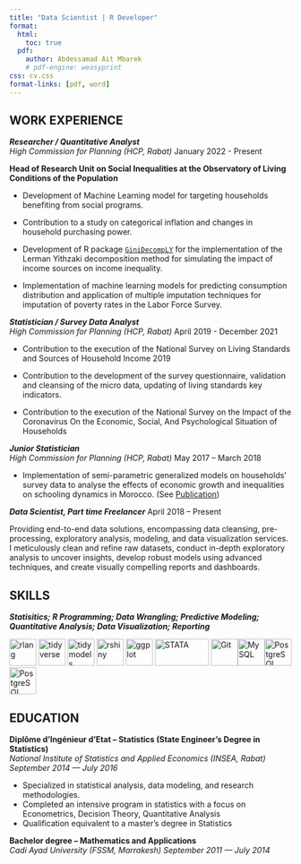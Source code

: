 ```yaml
---
title: "Data Scientist | R Developer"
format:
  html:
    toc: true
  pdf:
    author: Abdessamad Ait Mbarek
    # pdf-engine: weasyprint
css: cv.css
format-links: [pdf, word]
---
```


## WORK EXPERIENCE {style="page-break-before: always"}

***Researcher / Quantitative Analyst*** <br> *High Commission for Planning (HCP, Rabat)* [January 2022 - Present]{.cvdate}

**Head of Research Unit on Social Inequalities at the Observatory of Living Conditions of the Population**

-   Development of Machine Learning model for targeting households benefiting from social programs.

-   Contribution to a study on categorical inflation and changes in household purchasing power.

-   Development of R package [`GiniDecompLY`](https://cran.r-project.org/web/packages/GiniDecompLY/index.html) for the implementation of the Lerman Yithzaki decomposition method for simulating the impact of income sources on income inequality.

-   Implementation of machine learning models for predicting consumption distribution and application of multiple imputation techniques for imputation of poverty rates in the Labor Force Survey.

***Statistician / Survey Data Analyst*** <br> *High Commission for Planning (HCP, Rabat)* [April 2019 - December 2021]{.cvdate}

-   Contribution to the execution of the National Survey on Living Standards and Sources of Household Income 2019

-   Contribution to the development of the survey questionnaire, validation and cleansing of the micro data, updating of living standards key indicators.

-   Contribution to the execution of the National Survey on the Impact of the Coronavirus On the Economic, Social, And Psychological Situation of Households

***Junior Statistician*** <br> *High Commission for Planning (HCP, Rabat)* [May 2017 -- March 2018]{.cvdate}

-   Implementation of semi-parametric generalized models on households' survey data to analyse the effects of economic growth and inequalities on schooling dynamics in Morocco. (See [Publication](https://www.hcp.ma/file/235712/))

***Data Scientist, Part time Freelancer*** [April 2018 -- Present]{.cvdate}

Providing end-to-end data solutions, encompassing data cleansing, pre-processing, exploratory analysis, modeling, and data visualization services. I meticulously clean and refine raw datasets, conduct in-depth exploratory analysis to uncover insights, develop robust models using advanced techniques, and create visually compelling reports and dashboards.

## SKILLS

***Statisitics; R Programming; Data Wrangling; Predictive Modeling; Quantitative Analysis; Data Visualization; Reporting***

<p align="left">

<a href="https://www.r-project.org/" target="_blank" rel="noreferrer"><img src="https://raw.githubusercontent.com/danielcranney/readme-generator/main/public/icons/skills/rlang-colored.svg" alt="rlang" width="48" height="48"/></a> <a href="https://www.tidyverse.org/" target="_blank" rel="noreferrer"><img src="cv_images/tidyverse_icon.png" alt="tidyverse" width="48" height="48"/></a> <a href="https://www.tidymodels.org/" target="_blank" rel="noreferrer"><img src="cv_images/tidymodels_icon.png" alt="tidymodels" width="48" height="48"/></a> <a href="https://shiny.posit.co/" target="_blank" rel="noreferrer"><img src="cv_images/shiny_icon.png" alt="rshiny" width="48" height="48"/></a> <a href="https://ggplot2.tidyverse.org/" target="_blank" rel="noreferrer"><img src="cv_images/ggplot2_logo.jpg" alt="ggplot" width="48" height="48"/></a> <a href="https://www.stata.com/" target="_blank" rel="noreferrer"><img src="cv_images/stata_icon.svg" alt="STATA" width="96" height="48"/></a> <a href="https://git-scm.com/" target="_blank" rel="noreferrer"><img src="https://raw.githubusercontent.com/danielcranney/readme-generator/main/public/icons/skills/git-colored.svg" alt="Git" width="48" height="48"/></a><a href="https://www.mysql.com/" target="_blank" rel="noreferrer"><img src="https://raw.githubusercontent.com/danielcranney/readme-generator/main/public/icons/skills/mysql-colored.svg" alt="MySQL" width="48" height="48"/></a><a href="https://www.postgresql.org/" target="_blank" rel="noreferrer"><img src="https://raw.githubusercontent.com/danielcranney/readme-generator/main/public/icons/skills/postgresql-colored.svg" alt="PostgreSQL" width="48" height="48"/></a> <a href="https://quarto.org/" target="_blank" rel="noreferrer"><img src="cv_images/logo-quarto.png" alt="PostgreSQL" width="48" height="48"/></a>

</p>

## EDUCATION

**Diplôme d'Ingénieur d'Etat -- Statistics (State Engineer's Degree in Statistics)** <br> *National Institute of Statistics and Applied Economics (INSEA, Rabat)* [*September 2014 --- July 2016*]{.cvdate}

-   Specialized in statistical analysis, data modeling, and research methodologies.
-   Completed an intensive program in statistics with a focus on Econometrics, Decision Theory, Quantitative Analysis
-   Qualification equivalent to a master's degree in Statistics

**Bachelor degree -- Mathematics and Applications** <br> *Cadi Ayad University (FSSM, Marrakesh)* [*September 2011 --- July 2014*]{.cvdate}
